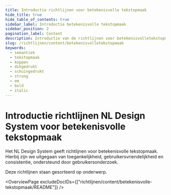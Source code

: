 ```yaml
---
title: Introductie richtlijnen voor betekenisvolle tekstopmaak
hide_title: true
hide_table_of_contents: true
sidebar_label: Introductie betekenisvolle tekstopmaak
sidebar_position: 2
pagination_label: Content
description: Introductie van de richtlijnen voor betekenisvolletekstopmaak van het NL Design System.
slug: /richtlijnen/content/betekenisvolletekstopmaak
keywords:
  - semantiek
  - tekstopmaak
  - koppen
  - dikgedrukt
  - schuingedrukt
  - strong
  - em
  - bold
  - italic
---
```



# Introductie richtlijnen NL Design System voor betekenisvolle tekstopmaak

Het NL Design System geeft richtlijnen voor betekenisvolle tekstopmaak. Hierbij zijn we uitgegaan van toegankelijkheid, gebruikersvriendelijkheid en consistentie, ondersteund door gebruikersonderzoek.

Deze richtlijnen staan gesorteerd op onderwerp.

<OverviewPage excludeDocIDs={["richtlijnen/content/betekenisvolle-tekstopmaak/README"]} />

<FooterInfo />
